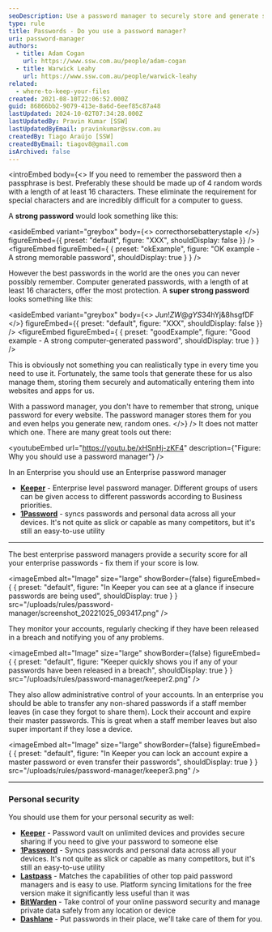 ```yaml
---
seoDescription: Use a password manager to securely store and generate strong, unique passwords, ensuring your online accounts are protected from breaches and cyber threats.
type: rule
title: Passwords - Do you use a password manager?
uri: password-manager
authors:
  - title: Adam Cogan
    url: https://www.ssw.com.au/people/adam-cogan
  - title: Warwick Leahy
    url: https://www.ssw.com.au/people/warwick-leahy
related:
  - where-to-keep-your-files
created: 2021-08-10T22:06:52.000Z
guid: 86866bb2-9079-413e-8a6d-6eef85c87a48
lastUpdated: 2024-10-02T07:34:28.000Z
lastUpdatedBy: Pravin Kumar [SSW]
lastUpdatedByEmail: pravinkumar@ssw.com.au
createdBy: Tiago Araújo [SSW]
createdByEmail: tiagov8@gmail.com
isArchived: false
---
```


<introEmbed
  body={<>
If you need to remember the password then a passphrase is best. Preferably these should be made up of 4 random words with a length of at least 16 characters. These eliminate the requirement for special characters and are incredibly difficult for a computer to guess.

A **strong password** would look something like this:

<asideEmbed
  variant="greybox"
  body={<>
    correcthorsebatterystaple
  </>}
  figureEmbed={{
    preset: "default",
    figure: "XXX",
    shouldDisplay: false
  }}
/>
<figureEmbed figureEmbed={ {
  preset: "okExample",
  figure: "OK example - A strong memorable password",
  shouldDisplay: true
} } />


However the best passwords in the world are the ones you can never possibly remember. Computer generated passwords, with a length of at least 16 characters, offer the most protection. A **super strong password** looks something like this:

<asideEmbed
  variant="greybox"
  body={<>
    $Jun!ZW@gYS%bmy0($34hYj&8hsgfDF
  </>}
  figureEmbed={{
    preset: "default",
    figure: "XXX",
    shouldDisplay: false
  }}
/>
<figureEmbed figureEmbed={ {
  preset: "goodExample",
  figure: "Good example - A strong computer-generated password",
  shouldDisplay: true
} } />


This is obviously not something you can realistically type in every time you need to use it. Fortunately, the same tools that generate these for us also manage them, storing them securely and automatically entering them into websites and apps for us.

With a password manager, you don't have to remember that strong, unique password for every website. The password manager stores them for you and even helps you generate new, random ones.
  </>}
/>
It does not matter which one. There are many great tools out there:

<youtubeEmbed url="https://youtu.be/xHSnHj-zKF4" description={"Figure: Why you should use a password manager"} />

In an Enterprise you should use an Enterprise password manager

* **[Keeper](https://www.keepersecurity.com/enterprise.html)** - Enterprise level password manager. Different groups of users can be given access to different passwords according to Business priorities.
* **[1Password](https://1password.com/enterprise-password-manager/)** - syncs passwords and personal data across all your devices. It's not quite as slick or capable as many competitors, but it's still an easy-to-use utility

---

The best enterprise password managers provide a security score for all your enterprise passwords - fix them if your score is low.


<imageEmbed
  alt="Image"
  size="large"
  showBorder={false}
  figureEmbed={ {
    preset: "default",
    figure: "In Keeper you can see at a glance if insecure passwords are being used",
    shouldDisplay: true
  } }
  src="/uploads/rules/password-manager/screenshot_20221025_093417.png"
/>

They monitor your accounts, regularly checking if they have been released in a breach and notifying you of any problems.


<imageEmbed
  alt="Image"
  size="large"
  showBorder={false}
  figureEmbed={ {
    preset: "default",
    figure: "Keeper quickly shows you if any of your passwords have been released in a breach",
    shouldDisplay: true
  } }
  src="/uploads/rules/password-manager/keeper2.png"
/>

They also allow administrative control of your accounts. In an enterprise you should be able to transfer any non-shared passwords if a staff member leaves (in case they forgot to share them). Lock their account and expire their master passwords. This is great when a staff member leaves but also super important if they lose a device.


<imageEmbed
  alt="Image"
  size="large"
  showBorder={false}
  figureEmbed={ {
    preset: "default",
    figure: "In Keeper you can lock an account expire a master password or even transfer their passwords",
    shouldDisplay: true
  } }
  src="/uploads/rules/password-manager/keeper3.png"
/>

---

### Personal security

You should use them for your personal security as well:

* **[Keeper](https://www.keepersecurity.com/personal.html)** - Password vault on unlimited devices and provides secure sharing if you need to give your password to someone else
* **[1Password](https://1password.com)** - Syncs passwords and personal data across all your devices. It's not quite as slick or capable as many competitors, but it's still an easy-to-use utility
* **[Lastpass](https://www.lastpass.com/)** - Matches the capabilities of other top paid password managers and is easy to use. Platform syncing limitations for the free version make it significantly less useful than it was
* **[BitWarden](https://bitwarden.com/products/)** - Take control of your online password security and manage private data safely from any location or device
* **[Dashlane](https://www.dashlane.com/lp/search)** - Put passwords in their place, we'll take care of them for you.
